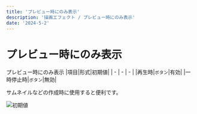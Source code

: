 ---
title: 'プレビュー時にのみ表示'
description: '描画エフェクト / プレビュー時にのみ表示'
date: '2024-5-2'
---

# プレビュー時にのみ表示

プレビュー時にのみ表示
|項目|形式|初期値|
| - | - | - |
|再生時|`ボタン`|有効|
|一時停止時|`ボタン`|無効|

サムネイルなどの作成時に使用すると便利です。


![初期値](/assets/effects/描画/プレビュー時にのみ表示/初期値.png)
